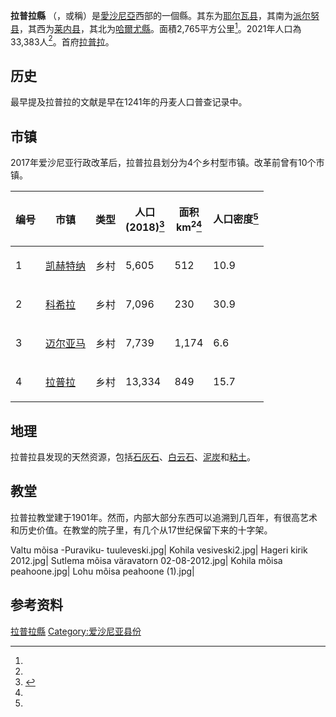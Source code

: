 {{Infobox settlement
| name                    = 拉普拉縣
| native_name             = Rapla maakond / Raplamaa
| native_name_lang        = et
| settlement_type         = [[愛沙尼亞行政區劃|县份]]
| image_skyline           = Kehtna mõisa peahoone 08-05-2013.jpg
| image_caption           = 凯赫特纳庄园
| image_flag              = Raplamaa_lipp.svg
| flag_size               = 125px
| image_shield            = Raplamaa_vapp.svg
| shield_size             = 75px
| image_map               = Rapla County in Estonia.svg
| subdivision_type        = [[世界政區索引|国家]]
| subdivision_name        = [[爱沙尼亚|爱沙尼亚]]
| seat_type               = 首府
| seat                    = [[拉普拉_(愛沙尼亞)|拉普拉]]
| leader_title            = 县长
| leader_name             = Tiit Leier
| area_total_km2          = 2765.06
| area_footnotes          = <ref name="haldus"/>
| population_total        = 33383
| population_as_of        = 2021
| population_footnotes    = <ref name="demog"/>
| population_rank         = 
| population_density_km2  = auto
| demographics_type1      = 
| demographics1_footnotes =
| demographics1_title1    = 
| demographics1_info1     = 
| demographics1_title3    = 
| demographics1_info3     = 
| registration_plate      = L
| iso_code                = EE-71
| website                 = 
| footnotes               = 
}}
'''拉普拉縣'''  （{{lang-et|Rapla maakond}}，或稱{{lang|et|Raplamaa}}）是[[愛沙尼亞|愛沙尼亞]]西部的一個縣。其东为[[耶尔瓦县|耶尔瓦县]]，其南为[[派尔努县|派尔努县]]，其西为[[莱内县|莱内县]]，其北为[[哈爾尤縣|哈爾尤縣]]。面積2,765平方公里<ref name="haldus"/>。2021年人口為33,383人<ref name="demog"/>。首府[[拉普拉|拉普拉]]。

== 历史 ==
最早提及拉普拉的文献是早在1241年的丹麦人口普查记录中。

== 市镇 ==
{{Stack|[[File:Rapla_municipalities_2017.png|thumb]]}}
2017年爱沙尼亚行政改革后，拉普拉县划分为4个乡村型市镇。改革前曾有10个市镇。
{| class="wikitable sortable"
|-
! 编号 !! 市镇 !! 类型 !! 人口<br/>(2018)<ref name=population>{{cite web|title=Elanike demograafiline jaotus maakonniti|url=http://f.ell.ee/failid/kodukas/rahvastik/2018-01-01_rahvastik_netti_.htm|publisher=Kohaliku omavalitsuse portaal|access-date=2018-04-02|language=et|archive-date=2019-03-02|archive-url=https://web.archive.org/web/20190302200029/http://f.ell.ee/failid/kodukas/rahvastik/2018-01-01_rahvastik_netti_.htm|dead-url=yes}}</ref>!! 面积<br/>km<sup>2</sup><ref name=population/> !! 人口密度<ref name=population/>
|-
|1 || [[凱赫特納_(市鎮)|凯赫特纳]] || 乡村 || 5,605 || 512 || 10.9
|-
|2 || [[科希拉_(市镇)|科希拉]] || 乡村 || 7,096 || 230 || 30.9
|-
|3 || [[迈尔亚马_(市镇)|迈尔亚马]] || 乡村 || 7,739 || 1,174 || 6.6
|-
|4 || [[拉普拉_(市镇)|拉普拉]] || 乡村 || 13,334 || 849 || 15.7
|}

== 地理 ==
拉普拉县发现的天然资源，包括[[石灰石|石灰石]]、[[白云石|白云石]]、[[泥炭|泥炭]]和[[粘土|粘土]]。

==教堂==
拉普拉教堂建于1901年。然而，内部大部分东西可以追溯到几百年，有很高艺术和历史价值。在教堂的院子里，有几个从17世纪保留下来的十字架。

<gallery>
Valtu mõisa -Puraviku- tuuleveski.jpg|
Kohila vesiveski2.jpg|
Hageri kirik 2012.jpg|
Sutlema mõisa väravatorn 02-08-2012.jpg|
Kohila mõisa peahoone.jpg|
Lohu mõisa peahoone (1).jpg|
</gallery>

==参考资料==
{{Reflist|30em|refs=
<ref name="haldus">{{cite web | url = https://haldusreform.fin.ee/static/sites/3/2018/02/ulevaade_omavalitsused_2018.xlsx | title = Ühinenud ja kõikide omavalitsuste ülevaade (sh KOV kontaktandmed ja omavalitsusjuhid) | format = xlsx | language = et | publisher = haldusreform.fin.ee | date = 2018-03 | accessdate = 2021-03-13 | archive-date = 2018-04-02 | archive-url = https://web.archive.org/web/20180402225522/https://haldusreform.fin.ee/static/sites/3/2018/02/ulevaade_omavalitsused_2018.xlsx | dead-url = no }}</ref>

<ref name="demog">{{cite web | url = https://www.elvl.ee/elanike-arv | title = Elanike demograafiline jaotus KOV-de kaupa | language = et | publisher = Eesti Linnade ja Valdade Liit | date = 2021-01-06 | accessdate = 2021-03-13 | archive-date = 2020-12-05 | archive-url = https://web.archive.org/web/20201205023600/https://www.elvl.ee/elanike-arv | dead-url = no }}</ref>
}}

{{愛沙尼亞縣份}}

[[Category:拉普拉縣|]]
[[Category:爱沙尼亚县份|Category:爱沙尼亚县份]]